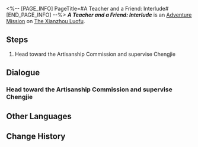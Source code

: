 <%-- [PAGE_INFO]
PageTitle=#A Teacher and a Friend: Interlude#
[END_PAGE_INFO] --%>
{{Stub|Dialogue.}}
{{Mission Infobox
|id            = 2020404
|title         = 
|image         = <!--Mission A Teacher and a Friend Interlude.png-->
|type          = Adventure
|event_name    = 
|chapter       = 
|requirements  = Complete [[Adventure Mission]] ''[[A Teacher and a Friend: Interlude]]'' and wait for the next Daily [[Reset]]
|summary       = <!--official mission summary from Fate's Atlas-->
|characters    = Trailblazer
|startLocation = [[The Xianzhou Luofu]] - [[Artisanship Commission]]
|world         = The Xianzhou Luofu
|area          = Artisanship Commission
|prev          = 
|next          = 
|rewards       = Credit*10,000
}}
'''''A Teacher and a Friend: Interlude''''' is an [[Adventure Mission]] on [[The Xianzhou Luofu]].

==Steps==
# Head toward the Artisanship Commission and supervise Chengjie

<!--
==Gameplay Notes==

--><!--
==Trial Character==

-->
==Dialogue==
{{Stub Dialogue}}
{{Dialogue End}}

===Head toward the Artisanship Commission and supervise Chengjie===
{{Mission Description|type=adventure|location=Artisanship Commission|update|Chengjie decides to complete Master Ryan's design and hopes you can accompany him while he works. You don't know if supervision like this can yield any result, but go ahead and do it anyway.<br />When someone requires supervision before they have the confidence to complete a task, that says a lot about that supervisee.}}
{{Dialogue Start}}
:{{tx}}
{{Dialogue End}}

==Other Languages==
{{Other Languages
|en   = A Teacher and a Friend: Interlude
|zhs  = 亦师亦友•承
|zht  = 亦師亦友•承
|ja   = 師であり、友であり・承
|ko   = 스승이자 벗•계승
|es   = Un maestro y un amigo (continuación I)
|fr   = Professeur et ami&nbsp;: Interlude
|ru   = Учитель и друг: Продолжение I
|th   = เป็นทั้งครูและเพื่อน: ภาคต่อ
|vi   = Vừa Thầy Vừa Bạn-Tiếp
|de   = Ein Lehrer und ein Freund: Fortsetzung I
|id   = Guru dan Teman: Bersambung
|pt   = Um Professor e um Colega: Interlúdio
}}

==Change History==
{{Change History|1.0}}
